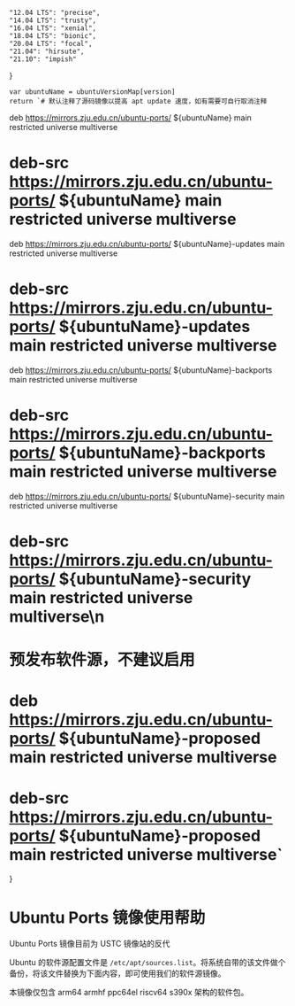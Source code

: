 
    "12.04 LTS": "precise",
    "14.04 LTS": "trusty",
    "16.04 LTS": "xenial",
    "18.04 LTS": "bionic",
    "20.04 LTS": "focal",
    "21.04": "hirsute",
    "21.10": "impish"
}

    var ubuntuName = ubuntuVersionMap[version]
    return `# 默认注释了源码镜像以提高 apt update 速度，如有需要可自行取消注释
deb https://mirrors.zju.edu.cn/ubuntu-ports/ ${ubuntuName} main restricted universe multiverse
# deb-src https://mirrors.zju.edu.cn/ubuntu-ports/ ${ubuntuName} main restricted universe multiverse
deb https://mirrors.zju.edu.cn/ubuntu-ports/ ${ubuntuName}-updates main restricted universe multiverse
# deb-src https://mirrors.zju.edu.cn/ubuntu-ports/ ${ubuntuName}-updates main restricted universe multiverse
deb https://mirrors.zju.edu.cn/ubuntu-ports/ ${ubuntuName}-backports main restricted universe multiverse
# deb-src https://mirrors.zju.edu.cn/ubuntu-ports/ ${ubuntuName}-backports main restricted universe multiverse
deb https://mirrors.zju.edu.cn/ubuntu-ports/ ${ubuntuName}-security main restricted universe multiverse
# deb-src https://mirrors.zju.edu.cn/ubuntu-ports/ ${ubuntuName}-security main restricted universe multiverse\n
# 预发布软件源，不建议启用
# deb https://mirrors.zju.edu.cn/ubuntu-ports/ ${ubuntuName}-proposed main restricted universe multiverse
# deb-src https://mirrors.zju.edu.cn/ubuntu-ports/ ${ubuntuName}-proposed main restricted universe multiverse`
}


# Ubuntu Ports 镜像使用帮助

Ubuntu Ports 镜像目前为 USTC 镜像站的反代

Ubuntu 的软件源配置文件是 `/etc/apt/sources.list`。将系统自带的该文件做个备份，将该文件替换为下面内容，即可使用我们的软件源镜像。

<ConfigGenerator promptString="请选择您的ubuntu版本：" versionList={Object.keys(ubuntuVersionMap)} configGen={GenUbuntuConfig} />

本镜像仅包含 arm64 armhf ppc64el riscv64 s390x 架构的软件包。